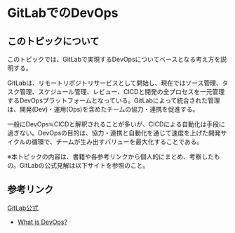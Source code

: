 # GitLabでのDevOps

## このトピックについて

このトピックでは、GitLabで実現するDevOpsについてベースとなる考え方を説明する。

GitLabは、リモートリポジトリサービスとして開始し、現在ではソース管理、タスク管理、スケジュール管理、レビュー、CICDと開発の全プロセスを一元管理するDevOpsプラットフォームとなっている。GitLabによって統合された管理は、開発(Dev)・運用(Ops)を含めたチームの協力・連携を促進する。

一般にDevOps≒CICDと解釈されることが多いが、CICDによる自動化は手段に過ぎない。DevOpsの目的は、協力・連携と自動化を通じて速度を上げた開発サイクルの循環で、チームが生み出すバリューを最大化することである。

※本トピックの内容は、書籍や各参考リンクから個人的にまとめ、考察したもの。GitLabの公式見解は以下サイトを参照のこと。

## 参考リンク

[GitLab公式](https://about.gitlab.com/)

- [What is DevOps?](https://about.gitlab.com/topics/devops/)
